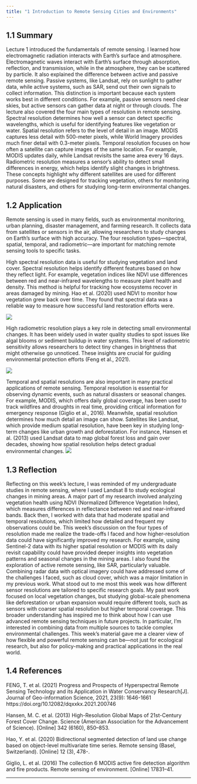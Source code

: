 ```yaml
---
title: "1 Introduction to Remote Sensing Cities and Environments"
---
```


## 1.1 Summary

Lecture 1 introduced the fundamentals of remote sensing. I learned how electromagnetic radiation interacts with Earth’s surface and atmosphere. Electromagnetic waves interact with Earth's surface through absorption, reflection, and transmission, while in the atmosphere, they can be scattered by particle. It also explained the difference between active and passive remote sensing. Passive systems, like Landsat, rely on sunlight to gather data, while active systems, such as SAR, send out their own signals to collect information. This distinction is important because each system works best in different conditions. For example, passive sensors need clear skies, but active sensors can gather data at night or through clouds. The lecture also covered the four main types of resolution in remote sensing. Spectral resolution determines how well a sensor can detect specific wavelengths, which is useful for identifying features like vegetation or water. Spatial resolution refers to the level of detail in an image. MODIS captures less detail with 500-meter pixels, while World Imagery provides much finer detail with 0.3-meter pixels. Temporal resolution focuses on how often a satellite can capture images of the same location. For example, MODIS updates daily, while Landsat revisits the same area every 16 days. Radiometric resolution measures a sensor’s ability to detect small differences in energy, which helps identify slight changes in brightness. These concepts highlight why different satellites are used for different purposes. Some are designed for tracking vegetation, others for monitoring natural disasters, and others for studying long-term environmental changes.

## 1.2 Application

Remote sensing is used in many fields, such as environmental monitoring, urban planning, disaster management, and farming research. It collects data from satellites or sensors in the air, allowing researchers to study changes on Earth’s surface with high accuracy. The four resolution types—spectral, spatial, temporal, and radiometric—are important for matching remote sensing tools to specific tasks.

High spectral resolution data is useful for studying vegetation and land cover. Spectral resolution helps identify different features based on how they reflect light. For example, vegetation indices like NDVI use differences between red and near-infrared wavelengths to measure plant health and density. This method is helpful for tracking how ecosystems recover in areas damaged by mining. Hao et al. (2020) used NDVI to monitor how vegetation grew back over time. They found that spectral data was a reliable way to measure how successful land restoration efforts were.

![](qimages/图片1.png)

High radiometric resolution plays a key role in detecting small environmental changes. It has been widely used in water quality studies to spot issues like algal blooms or sediment buildup in water systems. This level of radiometric sensitivity allows researchers to detect tiny changes in brightness that might otherwise go unnoticed. These insights are crucial for guiding environmental protection efforts (Feng et al., 2021).

![](qimages/图片2.png)

Temporal and spatial resolutions are also important in many practical applications of remote sensing. Temporal resolution is essential for observing dynamic events, such as natural disasters or seasonal changes. For example, MODIS, which offers daily global coverage, has been used to track wildfires and droughts in real time, providing critical information for emergency response (Giglio et al., 2016). Meanwhile, spatial resolution determines how much detail an image can show. Satellites like Landsat, which provide medium spatial resolution, have been key in studying long-term changes like urban growth and deforestation. For instance, Hansen et al. (2013) used Landsat data to map global forest loss and gain over decades, showing how spatial resolution helps detect gradual environmental changes. ![](qimages/图片3.png)\

## 1.3 Reflection

Reflecting on this week’s lecture, I was reminded of my undergraduate studies in remote sensing, where I used Landsat 8 to study ecological changes in mining areas. A major part of my research involved analyzing vegetation health using NDVI (Normalized Difference Vegetation Index), which measures differences in reflectance between red and near-infrared bands. Back then, I worked with data that had moderate spatial and temporal resolutions, which limited how detailed and frequent my observations could be. This week’s discussion on the four types of resolution made me realize the trade-offs I faced and how higher-resolution data could have significantly improved my research. For example, using Sentinel-2 data with its higher spatial resolution or MODIS with its daily revisit capability could have provided deeper insights into vegetation patterns and seasonal changes in the mining areas. I also found the exploration of active remote sensing, like SAR, particularly valuable. Combining radar data with optical imagery could have addressed some of the challenges I faced, such as cloud cover, which was a major limitation in my previous work. What stood out to me most this week was how different sensor resolutions are tailored to specific research goals. My past work focused on local vegetation changes, but studying global-scale phenomena like deforestation or urban expansion would require different tools, such as sensors with coarser spatial resolution but higher temporal coverage. This broader understanding has inspired me to think about how I can use advanced remote sensing techniques in future projects. In particular, I’m interested in combining data from multiple sources to tackle complex environmental challenges. This week’s material gave me a clearer view of how flexible and powerful remote sensing can be—not just for ecological research, but also for policy-making and practical applications in the real world.

## 1.4 References

FENG, T. et al. (2021) Progress and Prospects of Hyperspectral Remote Sensing Technology and its Application in Water Conservancy Research\[J\]. Journal of Geo-information Science, 2021, 23(9): 1646-1661 https://doi.org/10.12082/dqxxkx.2021.200746

Hansen, M. C. et al. (2013) High-Resolution Global Maps of 21st-Century Forest Cover Change. Science (American Association for the Advancement of Science). \[Online\] 342 (6160), 850–853.

Hao, Y. et al. (2020) Bidirectional segmented detection of land use change based on object-level multivariate time series. Remote sensing (Basel, Switzerland). \[Online\] 12 (3), 478-.

Giglio, L. et al. (2016) The collection 6 MODIS active fire detection algorithm and fire products. Remote sensing of environment. \[Online\] 17831–41.

------------------------------------------------------------------------
